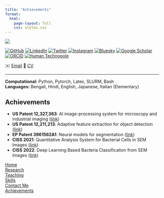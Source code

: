 ```yaml
---
title: "Achievements"
format:
  html:
    page-layout: full
    css: styles.css
---
```


::: {.hero-section}
::: {.container}
::: {.main-content}

::: {.left-panel}
![](profile.jpg){.profile-img}

::: {.social-links}
[<img src="logos/github.png" class="social-icon-img" alt="GitHub">](https://github.com/rayanirban){.social-link target="_blank"} [<img src="logos/linkedin.png" class="social-icon-img" alt="LinkedIn">](https://www.linkedin.com/in/anirban-ray/){.social-link target="_blank"} [<img src="logos/twitter.png" class="social-icon-img" alt="Twitter">](https://x.com/anirbanray_){.social-link target="_blank"} [<img src="logos/instagram.png" class="social-icon-img" alt="Instagram">](https://instagram.com/anirbanray_){.social-link target="_blank"} [<img src="logos/bluesky.png" class="social-icon-img" alt="Bluesky">](https://bsky.app/profile/anirbanray.bsky.social){.social-link target="_blank"} [<img src="logos/scholar.png" class="social-icon-img" alt="Google Scholar">](https://scholar.google.de/citations?user=t-f_mwsAAAAJ&hl=en&authuser=1){.social-link target="_blank"} [<img src="logos/orcid.png" class="social-icon-img" alt="ORCID">](https://orcid.org/0000-0002-7285-6727){.social-link target="_blank"} [<img src="logos/humantechnopole.png" class="social-icon-img" alt="Human Technopole">](https://humantechnopole.it/en/people/anirban-ray/){.social-link target="_blank"}
:::

::: {.contact-links}
<span class="contact-emoji">✉️</span> [Email](mailto:your.email@example.com){.social-link} <span class="contact-emoji">📄</span> [CV](cv.pdf){.social-link target="_blank"}
:::

---

::: {.left-skills}
**Computational:** Python, Pytorch, Latex, SLURM, Bash  
**Languages:** Bengali, Hindi, English, Japanese, Italian (Elementary)
:::
:::

::: {.projects-panel}
# Achievements

- **US Patent 12,327,363**: AI image-processing system for microscopy and industrial imaging ([link](https://patents.google.com/patent/US12327363B2))
- **US Patent 12,211,213**: Adaptive feature extraction for object detection ([link](https://patents.google.com/patent/US12211213B2))
- **EP Patent 3961562A1**: Neural models for segmentation ([link](https://patents.google.com/patent/EP3961562A1))
- **CISS 2021**: Quantitative Analysis System for Bacterial Cells in SEM Images ([link](https://ieeexplore.ieee.org/abstract/document/9400322))
- **CISS 2022**: Deep Learning Based Bacteria Classification from SEM Images ([link](https://ieeexplore.ieee.org/abstract/document/9751170))
:::

::: {.side-nav}
[Home](index.qmd)  
[Research](research.qmd)  
[Teaching](teaching.qmd){.nav-projects}  
[Skills](index.qmd#skills)  
[Contact Me](index.qmd#contact-me)  
[Achievements](achievements.qmd){.nav-projects}
:::

:::
:::
:::
